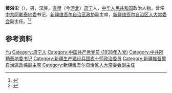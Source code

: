 '''黄浴尘'''（{{bd|1917年||2011年|2月23日}}），男，汉族，[[直隶|直隶]]（今[[河北|河北]]）[[肃宁|肃宁]]人，[[中华人民共和国|中华人民共和国]]政治人物，曾任[[中共阿勒泰地委|中共阿勒泰地委]]书记，[[新疆维吾尔自治区政协|新疆维吾尔自治区政协]]副主席，[[新疆维吾尔自治区人大常委会|新疆维吾尔自治区人大常委会]]副主任。<ref>{{cite book|title=中囯人名大辞典·当代人物卷|author=廖盖隆等编|year=1990|publisher=上海辞书出版社|location=上海|page=}}</ref><ref>{{Cite book|title=中华人民共和国职官志|author=何虎生, 李耀东, 向常福主编|publisher=中国社会出版社|year=2003|isbn=9787800883934|location=北京|pages=}}</ref>

== 参考资料 ==
{{reflist}}

{{中国人物小作品}}

{{Authority control}}
{{DEFAULTSORT:Huang黄}}
[[Category:黄姓|Yu]]
[[Category:肃宁人|Category:肃宁人]]
[[Category:中国共产党党员_(1938年入党)|Category:中国共产党党员 (1938年入党)]]
[[Category:中共阿勒泰地委书记|Category:中共阿勒泰地委书记]]
[[Category:新疆生产建设兵团农十师政治委员|Category:新疆生产建设兵团农十师政治委员]]
[[Category:新疆維吾爾自治區政協副主席|Category:新疆維吾爾自治區政協副主席]]
[[Category:新疆维吾尔自治区人大常委会副主任|Category:新疆维吾尔自治区人大常委会副主任]]